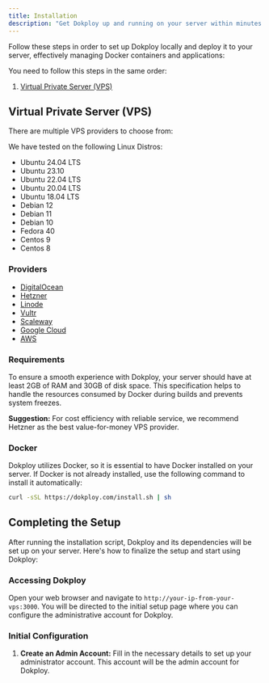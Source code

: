 ```yaml
---
title: Installation
description: "Get Dokploy up and running on your server within minutes with this easy-to-follow installation guide."
---
```



Follow these steps in order to set up Dokploy locally and deploy it to your server, effectively managing Docker containers and applications:

You need to follow this steps in the same order:

1. [Virtual Private Server (VPS)](#virtual-private-server-vps)

## Virtual Private Server (VPS)

There are multiple VPS providers to choose from:

We have tested on the following Linux Distros:

- Ubuntu 24.04 LTS
- Ubuntu 23.10
- Ubuntu 22.04 LTS
- Ubuntu 20.04 LTS
- Ubuntu 18.04 LTS
- Debian 12
- Debian 11
- Debian 10
- Fedora 40
- Centos 9
- Centos 8

### Providers

- [DigitalOcean](https://www.digitalocean.com/pricing/droplets#basic-droplets)
- [Hetzner](https://www.hetzner.com/cloud/)
- [Linode](https://www.linode.com/es/pricing/#compute-shared)
- [Vultr](https://www.vultr.com/pricing/#cloud-compute)
- [Scaleway](https://www.scaleway.com/en/pricing/?tags=baremetal,available)
- [Google Cloud](https://cloud.google.com/)
- [AWS](https://aws.amazon.com/ec2/pricing/)

### Requirements

To ensure a smooth experience with Dokploy, your server should have at least 2GB of RAM and 30GB of disk space. This specification helps to handle the resources consumed by Docker during builds and prevents system freezes.



<Callout>**Suggestion:** For cost efficiency with reliable service, we recommend Hetzner as the best value-for-money VPS provider.</Callout>


### Docker

Dokploy utilizes Docker, so it is essential to have Docker installed on your server. If Docker is not already installed, use the following command to install it automatically:

```bash
curl -sSL https://dokploy.com/install.sh | sh
```

## Completing the Setup

After running the installation script, Dokploy and its dependencies will be set up on your server. Here's how to finalize the setup and start using Dokploy:

### Accessing Dokploy

Open your web browser and navigate to `http://your-ip-from-your-vps:3000`. You will be directed to the initial setup page where you can configure the administrative account for Dokploy.


### Initial Configuration

1. **Create an Admin Account:** Fill in the necessary details to set up your administrator account. This account will be the admin account for Dokploy.

 <ImageZoom  src="/assets/images/setup.png" width={1300} height={630} alt='home og image' className="rounded-lg" />